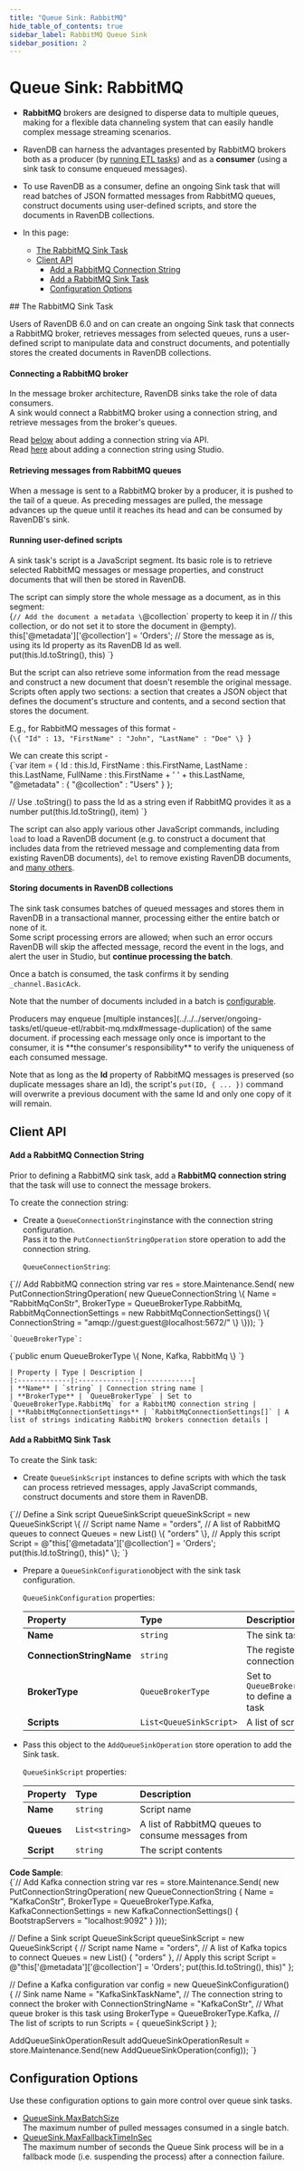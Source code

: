 ```yaml
---
title: "Queue Sink: RabbitMQ"
hide_table_of_contents: true
sidebar_label: RabbitMQ Queue Sink
sidebar_position: 2
---
```



# Queue Sink: RabbitMQ
<Admonition type="note" title="Note">

* **RabbitMQ** brokers are designed to disperse data to multiple queues, 
  making for a flexible data channeling system that can easily handle complex 
  message streaming scenarios.  

* RavenDB can harness the advantages presented by RabbitMQ brokers both as 
  a producer (by [running ETL tasks](../../../server/ongoing-tasks/etl/queue-etl/rabbit-mq.mdx)) 
  and as a **consumer** (using a sink task to consume enqueued messages).  

* To use RavenDB as a consumer, define an ongoing Sink task that will read 
  batches of JSON formatted messages from RabbitMQ queues, construct documents 
  using user-defined scripts, and store the documents in RavenDB collections.  

* In this page:  
  * [The RabbitMQ Sink Task](../../../server/ongoing-tasks/queue-sink/rabbit-mq-queue-sink.mdx#the-rabbitmq-sink-task)  
  * [Client API](../../../server/ongoing-tasks/queue-sink/rabbit-mq-queue-sink.mdx#client-api)  
     * [Add a RabbitMQ Connection String](../../../server/ongoing-tasks/queue-sink/rabbit-mq-queue-sink.mdx#add-a-rabbitmq-connection-string)  
     * [Add a RabbitMQ Sink Task](../../../server/ongoing-tasks/queue-sink/rabbit-mq-queue-sink.mdx#add-a-rabbitmq-sink-task)  
     * [Configuration Options](../../../server/ongoing-tasks/queue-sink/rabbit-mq-queue-sink.mdx#configuration-options) 
</Admonition>
## The RabbitMQ Sink Task

Users of RavenDB 6.0 and on can create an ongoing Sink task that connects 
a RabbitMQ broker, retrieves messages from selected queues, runs a user-defined 
script to manipulate data and construct documents, and potentially stores the 
created documents in RavenDB collections.  
#### Connecting a RabbitMQ broker

In the message broker architecture, RavenDB sinks take the role of data consumers.  
A sink would connect a RabbitMQ broker using a connection string, and retrieve messages 
from the broker's queues.  

Read [below](../../../server/ongoing-tasks/queue-sink/rabbit-mq-queue-sink.mdx#add-a-rabbitmq-connection-string) 
about adding a connection string via API.  
Read [here](../../../studio/database/tasks/ongoing-tasks/rabbitmq-queue-sink.mdx#define-a-rabbitmq-sink-task) 
about adding a connection string using Studio.  
#### Retrieving messages from RabbitMQ queues

When a message is sent to a RabbitMQ broker by a producer, it is pushed to 
the tail of a queue. As preceding messages are pulled, the message advances 
up the queue until it reaches its head and can be consumed by RavenDB's sink.  
#### Running user-defined scripts

A sink task's script is a JavaScript segment. Its basic role is to retrieve 
selected RabbitMQ messages or message properties, and construct documents that 
will then be stored in RavenDB.  

The script can simply store the whole message as a document, as in this 
segment:  
<TabItem value="javascript" label="javascript">
<CodeBlock language="javascript">
{`// Add the document a metadata \`@collection\` property to keep it in 
// this collection, or do not set it to store the document in @empty).  
this['@metadata']['@collection'] = 'Orders'; 
// Store the message as is, using its Id property as its RavenDB Id as well.  
put(this.Id.toString(), this)
`}
</CodeBlock>
</TabItem>

But the script can also retrieve some information from the read message 
and construct a new document that doesn't resemble the original message.  
Scripts often apply two sections: a section that creates a JSON object 
that defines the document's structure and contents, and a second section 
that stores the document.  

E.g., for RabbitMQ messages of this format -  
<TabItem value="json" label="json">
<CodeBlock language="json">
{`\{
   "Id" : 13,
   "FirstName" : "John",
   "LastName" : "Doe"
\}
`}
</CodeBlock>
</TabItem>

We can create this script -  
<TabItem value="javascript" label="javascript">
<CodeBlock language="javascript">
{`var item = \{ 
    Id : this.Id, 
    FirstName : this.FirstName, 
    LastName : this.LastName, 
    FullName : this.FirstName + ' ' + this.LastName, 
    "@metadata" : \{
        "@collection" : "Users"
    \}
\};

// Use .toString() to pass the Id as a string even if RabbitMQ provides it as a number
put(this.Id.toString(), item)
`}
</CodeBlock>
</TabItem>

The script can also apply various other JavaScript commands, including 
`load` to load a RavenDB document (e.g. to construct a document that 
includes data from the retrieved message and complementing data from 
existing RavenDB documents), `del` to remove existing RavenDB documents, 
and [many others](../../../server/kb/javascript-engine.mdx#predefined-javascript-functions).  
#### Storing documents in RavenDB collections

The sink task consumes batches of queued messages and stores them in RavenDB 
in a transactional manner, processing either the entire batch or none of it.  
<Admonition type="note" title="Exceptions to this rule" id="exceptions-to-this-rule" href="#exceptions-to-this-rule">
Some script processing errors are allowed; when such an error occurs RavenDB 
will skip the affected message, record the event in the logs, and alert the 
user in Studio, but **continue processing the batch**.  
</Admonition>

Once a batch is consumed, the task confirms it by sending `_channel.BasicAck`.  

Note that the number of documents included in a batch is 
[configurable](../../../server/ongoing-tasks/queue-sink/rabbit-mq-queue-sink.mdx#configuration-options).

<Admonition type="warning" title="Take care of duplicates" id="take-care-of-duplicates" href="#take-care-of-duplicates">
Producers may enqueue 
[multiple instances](../../../server/ongoing-tasks/etl/queue-etl/rabbit-mq.mdx#message-duplication) 
of the same document.  
if processing each message only once is important to the consumer, 
it is **the consumer's responsibility** to verify the uniqueness of 
each consumed message.  

Note that as long as the **Id** property of RabbitMQ messages is preserved 
(so duplicate messages share an Id), the script's `put(ID, { ... })` command 
will overwrite a previous document with the same Id and only one copy of 
it will remain.  
</Admonition>



## Client API

#### Add a RabbitMQ Connection String

Prior to defining a RabbitMQ sink task, add a **RabbitMQ connection string** 
that the task will use to connect the message brokers.  

To create the connection string:  

* Create a `QueueConnectionString`instance with the connection string configuration.  
  Pass it to the `PutConnectionStringOperation` store operation to add the connection string.  

    `QueueConnectionString`:  
<TabItem value="add_RabbitMq_connection-string" label="add_RabbitMq_connection-string">
<CodeBlock language="csharp">
{`// Add RabbitMQ connection string
var res = store.Maintenance.Send(
    new PutConnectionStringOperation<QueueConnectionString>(
        new QueueConnectionString
        \{
            Name = "RabbitMqConStr",
            BrokerType = QueueBrokerType.RabbitMq,
            RabbitMqConnectionSettings = new RabbitMqConnectionSettings()
                    \{ ConnectionString = "amqp://guest:guest@localhost:5672/" \}
        \}));
`}
</CodeBlock>
</TabItem>

    `QueueBrokerType`:  
<TabItem value="QueueBrokerType" label="QueueBrokerType">
<CodeBlock language="csharp">
{`public enum QueueBrokerType
\{
    None,
    Kafka,
    RabbitMq
\}
`}
</CodeBlock>
</TabItem>

    | Property | Type | Description |
    |:-------------|:-------------|:-------------|
    | **Name** | `string` | Connection string name |
    | **BrokerType** | `QueueBrokerType` | Set to `QueueBrokerType.RabbitMq` for a RabbitMQ connection string |
    | **RabbitMqConnectionSettings** | `RabbitMqConnectionSettings[]` | A list of strings indicating RabbitMQ brokers connection details |
#### Add a RabbitMQ Sink Task

To create the Sink task:  

* Create `QueueSinkScript` instances to define scripts with which the 
  task can process retrieved messages, apply JavaScript commands, construct 
  documents and store them in RavenDB.  
<TabItem value="define-rabbitmq-sink-script" label="define-rabbitmq-sink-script">
<CodeBlock language="csharp">
{`// Define a Sink script
QueueSinkScript queueSinkScript = new QueueSinkScript
\{
    // Script name
    Name = "orders",
    // A list of RabbitMQ queues to connect
    Queues = new List<string>() \{ "orders" \},
    // Apply this script
    Script = @"this['@metadata']['@collection'] = 'Orders'; 
               put(this.Id.toString(), this)"
\};
`}
</CodeBlock>
</TabItem>
  
* Prepare a `QueueSinkConfiguration`object with the sink task configuration.  

    `QueueSinkConfiguration` properties:  
    
    | Property | Type | Description |
    |:-------------|:-------------|:-------------|
    | **Name** | `string` | The sink task name |
    | **ConnectionStringName** | `string` | The registered connection string name |
    | **BrokerType** | `QueueBrokerType` | Set to `QueueBrokerType.RabbitMq` to define a RabbitMQ sink task |
    | **Scripts** | `List<QueueSinkScript>` | A list of scripts |

* Pass this object to the `AddQueueSinkOperation` store operation to add the Sink task.  

    `QueueSinkScript` properties:  
    
    | Property | Type | Description |
    |:-------------|:-------------|:-------------|
    | **Name** | `string` | Script name|
    | **Queues** | `List<string>` | A list of RabbitMQ queues to consume messages from |
    | **Script** | `string  ` | The script contents |

**Code Sample**:  
<TabItem value="add_kafka_sink-task" label="add_kafka_sink-task">
<CodeBlock language="csharp">
{`// Add Kafka connection string
var res = store.Maintenance.Send(
    new PutConnectionStringOperation<QueueConnectionString>(
        new QueueConnectionString
        \{
            Name = "KafkaConStr",
            BrokerType = QueueBrokerType.Kafka,
            KafkaConnectionSettings = new KafkaConnectionSettings() 
                    \{ BootstrapServers = "localhost:9092" \}
        \}));

// Define a Sink script
QueueSinkScript queueSinkScript = new QueueSinkScript
\{
    // Script name
    Name = "orders",
    // A list of Kafka topics to connect
    Queues = new List<string>() \{ "orders" \},
    // Apply this script
    Script = @"this['@metadata']['@collection'] = 'Orders'; 
               put(this.Id.toString(), this)"
\};

// Define a Kafka configuration
var config = new QueueSinkConfiguration()
\{
    // Sink name
    Name = "KafkaSinkTaskName",
    // The connection string to connect the broker with
    ConnectionStringName = "KafkaConStr",
    // What queue broker is this task using
    BrokerType = QueueBrokerType.Kafka,
    // The list of scripts to run
    Scripts = \{ queueSinkScript \}
\};

AddQueueSinkOperationResult addQueueSinkOperationResult = 
    store.Maintenance.Send(new AddQueueSinkOperation<QueueConnectionString>(config));
`}
</CodeBlock>
</TabItem>



## Configuration Options

Use these configuration options to gain more control over queue sink tasks.  

* [QueueSink.MaxBatchSize](../../../server/configuration/queue-sink-configuration.mdx#queuesinkmaxbatchsize)  
  The maximum number of pulled messages consumed in a single batch.
* [QueueSink.MaxFallbackTimeInSec](../../../server/configuration/queue-sink-configuration.mdx#queuesinkmaxfallbacktimeinsec)  
  The maximum number of seconds the Queue Sink process will be in a fallback 
  mode (i.e. suspending the process) after a connection failure.  




